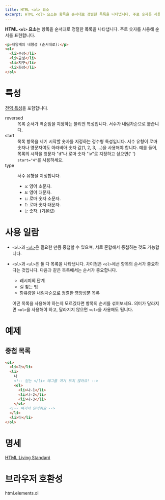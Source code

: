 ```yaml
---
title: HTML <ol> 요소
excerpt: HTML <ol> 요소는 항목을 순서대로 정렬한 목록을 나타냅니다. 주로 숫자를 사용해 순서를 표현합니다.
---
```


**HTML `<ol>` 요소**는 항목을 순서대로 정렬한 목록을 나타냅니다. 주로 숫자를 사용해 순서를 표현합니다.

<Demo height={140} />

```html name=demo
<p>태양계의 내행성 (순서대로):</p>
<ol>
  <li>수성</li>
  <li>금성</li>
  <li>지구</li>
  <li>화성</li>
</ol>
```

# 특성

[전역 특성](/docs/Web/HTML/Global_attributes)을 포함합니다.

<dl>
  <Term>reversed</Term>
  <dd>목록 순서가 역순임을 지정하는 불리언 특성입니다. 서수가 내림차순으로 붙습니다.</dd>
  <Term>start</Term>
  <dd>
    목록 항목을 세기 시작할 숫자를 지정하는 정수형 특성입니다. 서수 유형이 로마 숫자나 영문자여도 아라비아 숫자 값(1, 2,
    3, ...)을 사용해야 합니다. 예를 들어, 목록의 시작을 영문자 "d"나 로마 숫자 "iv"로 지정하고 싶으면{' '}
    <code>start="4"</code>를 사용하세요.
  </dd>
  <Term>type</Term>
  <dd>
    <p>서수 유형을 지정합니다.</p>
    <ul>
      <li>
        <code>a</code>: 영어 소문자.
      </li>
      <li>
        <code>A</code>: 영어 대문자.
      </li>
      <li>
        <code>i</code>: 로마 숫자 소문자.
      </li>
      <li>
        <code>I</code>: 로마 숫자 대문자.
      </li>
      <li>
        <code>1</code>: 숫자. (기본값)
      </li>
    </ul>
  </dd>
</dl>

# 사용 일람

- `<ol>`과 [`<ul>`](./ul)은 필요한 만큼 중첩할 수 있으며, 서로 혼합해서 중첩하는 것도 가능합니다.
- `<ol>`과 `<ul>`은 둘 다 목록을 나타냅니다. 차이점은 `<ol>`에선 항목의 순서가 중요하다는 것입니다. 다음과 같은 목록에서는 순서가 중요합니다.

  - 레시피의 단계
  - 길 찾는 법
  - 함유량을 내림차순으로 정렬한 영양성분 목록

  어떤 목록을 사용해야 하는지 모르겠다면 항목의 순서를 섞어보세요. 의미가 달라지면 `<ol>`을 사용해야 하고, 달라지지 않으면 `<ul>`을 사용해도 됩니다.

# 예제

## 중첩 목록

```html
<ol>
  <li>가</li>
  <li>
    나
    <!-- 닫는 </li> 태그를 여기 두지 않아요! -->
    <ol>
      <li>나-1</li>
      <li>나-2</li>
      <li>나-3</li>
    </ol>
  <!-- 여기서 닫아줘요 -->
  </li>
  <li>다</li>
</ol>
```

# 명세

[HTML Living Standard](https://html.spec.whatwg.org/multipage/semantics.html#the-ol-element)

# 브라우저 호환성

<BrowserCompat>html.elements.ol</BrowserCompat>
